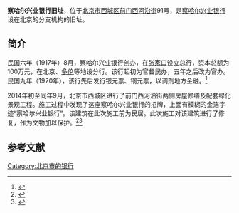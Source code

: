 '''察哈尔兴业银行旧址'''，位于[[北京市|北京市]][[西城区|西城区]][[前门西河沿街|前门西河沿街]]91号，是[[察哈尔兴业银行|察哈尔兴业银行]]设在北京的分支机构的旧址。

==简介==
民国六年（1917年）8月，察哈尔兴业银行创办，在[[张家口|张家口]]设立总行，资本总额为100万元，在北京、[[多伦|多伦]]等地设分行。该行起初为官督民办，五年之后改为官办。民国九年（1920年），该行先后发行银元票、铜元票，以调剂地方金融。<ref>{{Cite web |url=http://www.336688.net/jiagebiao/showarticle.asp?articleid=7729 |title=察哈尔兴业银行，中国钱币在线，2007-12-22 |access-date=2014-09-30 |archive-date=2018-10-03 |archive-url=https://web.archive.org/web/20181003175040/http://www.336688.net/jiagebiao/showarticle.asp?articleid=7729 |dead-url=no }}</ref>

2014年初至同年9月，北京市西城区进行了前门西河沿街两侧房屋修缮及配套绿化景观工程。施工过程中发现了这座察哈尔兴业银行的招牌，上面有模糊的金箔字迹“察哈尔兴业银行”。该建筑在此次施工前为民居。此次施工对该建筑进行了修复，作为文物加以保护。<ref>{{Cite web |url=http://news.china.com.cn/live/2014-09/26/content_28981319.htm |title=北京最早"金融街"修缮开街 百年察哈尔银行重现，中国网，2014-09-26 |access-date=2014-09-30 |archive-date=2018-10-03 |archive-url=https://web.archive.org/web/20181003141025/http://news.china.com.cn/live/2014-09/26/content_28981319.htm |dead-url=no }}</ref><ref>{{Cite web |url=http://money.163.com/14/0929/14/A7AM4RUQ00254TI5.html |title=700多年金融老街“重生”：老北京劝业场全新亮相，网易，2014-09-29 |access-date=2014-09-30 |archive-url=https://web.archive.org/web/20141006074943/http://money.163.com/14/0929/14/A7AM4RUQ00254TI5.html |archive-date=2014-10-06 |dead-url=yes }}</ref>

==参考文献==
{{reflist}}

[[Category:北京市的银行|Category:北京市的银行]]